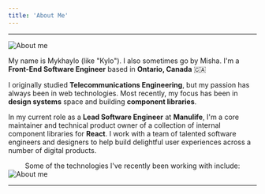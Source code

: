 ```yaml
---
title: 'About Me'
---
```


<hr />

<div className="flex items-center justify-between">
  <div className="lg:pr-8">
    <div className="lg:hidden min-h-48">
      <Image src="/assets/hammock-wide.jpg" alt="About me" width={1200} height={360} priority />
    </div>

My name is <span className="accent font-extrabold">Mykhaylo</span> (like "Kylo"). I also sometimes go by <span className="accent font-extrabold">Misha</span>. I'm a **Front-End Software Engineer** based in **Ontario, Canada** 🇨🇦

I originally studied **Telecommunications Engineering**, but my passion has always been in web technologies. Most recently, my focus has been in **design systems** space and building **component libraries**.

In my current role as a **Lead Software Engineer** at **Manulife**, I'm a core maintainer and technical product owner of a collection of internal component libraries for **React**.
I work with a team of talented software engineers and designers to help build delightful user experiences across a number of digital products.

<center>
Some of the technologies I've recently been working with include:

<Technologies />
</center>

  </div>
  <div className="hidden flex-shrink-0 lg:inline-flex sm:w-52 lg:w-56">
    <Image src="/assets/hammock.jpg" alt="About me" width={540} height={960} priority />
  </div>
</div>

<hr />
